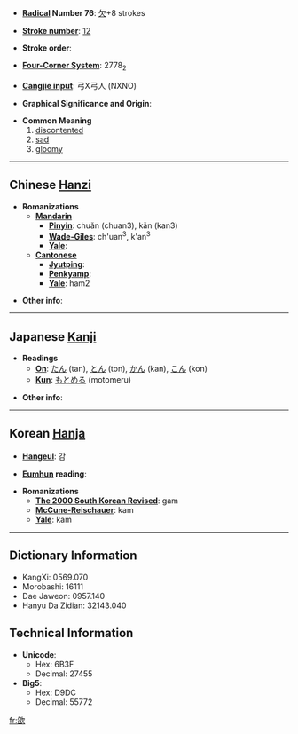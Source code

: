 * '''[[Wiktionary:Chinese radical index| Radical]] Number 76''': [[Wiktionary:Chinese radical index 欠|欠]]+8 strokes

* '''[[Wiktionary:Chinese total strokes index|Stroke number]]''': [[Wiktionary:Chinese total strokes index 12|12]]

* '''Stroke order''': 

* '''[[Wiktionary:Chinese four corner index|Four-Corner System]]''': 2778<sub>2</sub>

* '''[[Wiktionary:Chinese Cangjie index|Cangjie input]]''': 弓X弓人 (NXNO)

* '''Graphical Significance and Origin''': 

* '''Common Meaning'''
*#[[discontented]]
*# [[sad]]
*# [[gloomy]]

----

== Chinese [[Hanzi]] ==

* '''Romanizations'''
** '''[[Mandarin]]'''
*** '''[[Pinyin]]''': chuǎn (chuan3), kǎn (kan3)
*** '''[[Wade-Giles]]''': ch'uan<sup>3</sup>, k'an<sup>3</sup>
*** '''[[Yale]]''': 
** '''[[Cantonese]]'''
*** '''[[Jyutping]]''':
*** '''[[Penkyamp]]''': 
*** '''[[Yale]]''': ham2

* '''Other info''': 

----

== Japanese [[Kanji]] ==

* '''Readings'''
** '''[[On]]''': [[たん]] (tan), [[とん]] (ton), [[かん]] (kan), [[こん]] (kon)
** '''[[Kun]]''': [[もとめる]] (motomeru)

* '''Other info''':  

----

== Korean [[Hanja]] ==

* '''[[Hangeul]]''': 감

* '''[[Eumhun]] reading''': 

* '''Romanizations'''
** '''[[The 2000 South Korean Revised Romanization|The 2000 South Korean Revised]]''': gam
** '''[[McCune-Reischauer]]''': kam
** '''[[Yale]]''': kam

----

== Dictionary Information ==

* KangXi: 0569.070
* Morobashi: 16111
* Dae Jaweon: 0957.140
* Hanyu Da Zidian: 32143.040

== Technical Information ==

* '''Unicode''':
** Hex: 6B3F
** Decimal: 27455
* '''Big5''':
** Hex: D9DC
** Decimal: 55772

[[fr:欿]]